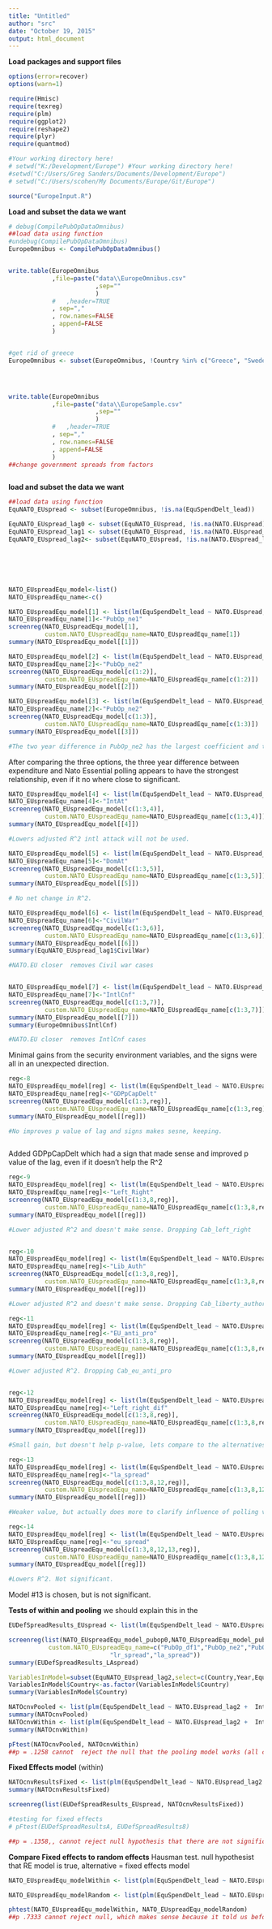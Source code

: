 ```yaml
---
title: "Untitled"
author: "src"
date: "October 19, 2015"
output: html_document
---
```


**Load packages and support files**
```r
options(error=recover)
options(warn=1)

require(Hmisc)
require(texreg)
require(plm)
require(ggplot2)
require(reshape2)
require(plyr)
require(quantmod)

#Your working directory here!
# setwd("K:/Development/Europe") #Your working directory here!
#setwd("C:/Users/Greg Sanders/Documents/Development/Europe")
# setwd("C:/Users/scohen/My Documents/Europe/Git/Europe")

source("EuropeInput.R")

```


**Load and subset the data we want**
```r


# debug(CompilePubOpDataOmnibus)
##load data using function
#undebug(CompilePubOpDataOmnibus)
EuropeOmnibus <- CompilePubOpDataOmnibus()


write.table(EuropeOmnibus
            ,file=paste("data\\EuropeOmnibus.csv"
                        ,sep=""
                        )
            #   ,header=TRUE
            , sep=","
            , row.names=FALSE
            , append=FALSE
            )


#get rid of greece
EuropeOmnibus <- subset(EuropeOmnibus, !Country %in% c("Greece", "Sweden","Russia","United States"))




write.table(EuropeOmnibus
            ,file=paste("data\\EuropeSample.csv"
                        ,sep=""
                        )
            #   ,header=TRUE
            , sep=","
            , row.names=FALSE
            , append=FALSE
            )
##change government spreads from factors



```


**load and subset the data we want**
```r

##load data using function
EquNATO_EUspread <- subset(EuropeOmnibus, !is.na(EquSpendDelt_lead))

EquNATO_EUspread_lag0 <- subset(EquNATO_EUspread, !is.na(NATO.EUspread))
EquNATO_EUspread_lag1 <- subset(EquNATO_EUspread, !is.na(NATO.EUspread_lag1))
EquNATO_EUspread_lag2<- subset(EquNATO_EUspread, !is.na(NATO.EUspread_lag2))







```



``` r
NATO_EUspreadEqu_model<-list()
NATO_EUspreadEqu_name<-c()

NATO_EUspreadEqu_model[1] <- list(lm(EquSpendDelt_lead ~ NATO.EUspread, EquNATO_EUspread_lag0) )
NATO_EUspreadEqu_name[1]<-"PubOp_ne1"
screenreg(NATO_EUspreadEqu_model[1],
          custom.NATO_EUspreadEqu_name=NATO_EUspreadEqu_name[1])
summary(NATO_EUspreadEqu_model[[1]])

NATO_EUspreadEqu_model[2] <- list(lm(EquSpendDelt_lead ~ NATO.EUspread_lag1, EquNATO_EUspread_lag1))
NATO_EUspreadEqu_name[2]<-"PubOp_ne2"
screenreg(NATO_EUspreadEqu_model[c(1:2)],
          custom.NATO_EUspreadEqu_name=NATO_EUspreadEqu_name[c(1:2)])
summary(NATO_EUspreadEqu_model[[2]])

NATO_EUspreadEqu_model[3] <- list(lm(EquSpendDelt_lead ~ NATO.EUspread_lag2, EquNATO_EUspread_lag2))
NATO_EUspreadEqu_name[2]<-"PubOp_ne2"
screenreg(NATO_EUspreadEqu_model[c(1:3)],
          custom.NATO_EUspreadEqu_name=NATO_EUspreadEqu_name[c(1:3)])
summary(NATO_EUspreadEqu_model[[3]])

#The two year difference in PubOp_ne2 has the largest coefficient and the smallest p-value.

```

After comparing the three options, the three year difference between expenditure and Nato Essential polling appears to have the strongest relationship, even if it no where close to significant.


``` r


NATO_EUspreadEqu_model[4] <- list(lm(EquSpendDelt_lead ~ NATO.EUspread_lag1  + IntAt, EquNATO_EUspread_lag1))
NATO_EUspreadEqu_name[4]<-"IntAt"
screenreg(NATO_EUspreadEqu_model[c(1:3,4)],
          custom.NATO_EUspreadEqu_name=NATO_EUspreadEqu_name[c(1:3,4)])
summary(NATO_EUspreadEqu_model[[4]])

#Lowers adjusted R^2 intl attack will not be used.

NATO_EUspreadEqu_model[5] <- list(lm(EquSpendDelt_lead ~ NATO.EUspread_lag1  + DomAt, EquNATO_EUspread_lag1))
NATO_EUspreadEqu_name[5]<-"DomAt"
screenreg(NATO_EUspreadEqu_model[c(1:3,5)],
          custom.NATO_EUspreadEqu_name=NATO_EUspreadEqu_name[c(1:3,5)])
summary(NATO_EUspreadEqu_model[[5]])

# No net change in R^2.

NATO_EUspreadEqu_model[6] <- list(lm(EquSpendDelt_lead ~ NATO.EUspread_lag1  + CivilWar, EquNATO_EUspread_lag1))
NATO_EUspreadEqu_name[6]<-"CivilWar"
screenreg(NATO_EUspreadEqu_model[c(1:3,6)],
          custom.NATO_EUspreadEqu_name=NATO_EUspreadEqu_name[c(1:3,6)])
summary(NATO_EUspreadEqu_model[[6]])
summary(EquNATO_EUspread_lag1$CivilWar)

#NATO.EU closer  removes Civil war cases 


NATO_EUspreadEqu_model[7] <- list(lm(EquSpendDelt_lead ~ NATO.EUspread_lag1  + IntlCnf, EquNATO_EUspread_lag1))
NATO_EUspreadEqu_name[7]<-"IntlCnf"
screenreg(NATO_EUspreadEqu_model[c(1:3,7)],
          custom.NATO_EUspreadEqu_name=NATO_EUspreadEqu_name[c(1:3,7)])
summary(NATO_EUspreadEqu_model[[7]])
summary(EuropeOmnibus$IntlCnf)

#NATO.EU closer  removes IntlCnf cases 

```

Minimal gains from the security environment variables, and the signs were all in an unexpected direction.


``` r


reg<-8
NATO_EUspreadEqu_model[reg] <- list(lm(EquSpendDelt_lead ~ NATO.EUspread_lag1  + GDPpCapDelt, EquNATO_EUspread_lag1))
NATO_EUspreadEqu_name[reg]<-"GDPpCapDelt"
screenreg(NATO_EUspreadEqu_model[c(1:3,reg)],
          custom.NATO_EUspreadEqu_name=NATO_EUspreadEqu_name[c(1:3,reg)])
summary(NATO_EUspreadEqu_model[[reg]])

#No improves p value of lag and signs makes sesne, keeping.



```

Added GDPpCapDelt which had a sign that made sense and improved p value of the lag, even if it doesn't help the R^2

``` r


reg<-9
NATO_EUspreadEqu_model[reg] <- list(lm(EquSpendDelt_lead ~ NATO.EUspread_lag1  + GDPpCapDelt + Cab_left_right, EquNATO_EUspread_lag1))
NATO_EUspreadEqu_name[reg]<-"Left_Right"
screenreg(NATO_EUspreadEqu_model[c(1:3,8,reg)],
          custom.NATO_EUspreadEqu_name=NATO_EUspreadEqu_name[c(1:3,8,reg)])
summary(NATO_EUspreadEqu_model[[reg]])

#Lower adjusted R^2 and doesn't make sense. Dropping Cab_left_right


reg<-10
NATO_EUspreadEqu_model[reg] <- list(lm(EquSpendDelt_lead ~ NATO.EUspread_lag1  + GDPpCapDelt + Cab_liberty_authority, EquNATO_EUspread_lag1))
NATO_EUspreadEqu_name[reg]<-"Lib_Auth"
screenreg(NATO_EUspreadEqu_model[c(1:3,8,reg)],
          custom.NATO_EUspreadEqu_name=NATO_EUspreadEqu_name[c(1:3,8,reg)])
summary(NATO_EUspreadEqu_model[[reg]])

#Lower adjusted R^2 and doesn't make sense. Dropping Cab_liberty_authority

reg<-11
NATO_EUspreadEqu_model[reg] <- list(lm(EquSpendDelt_lead ~ NATO.EUspread_lag1  + GDPpCapDelt + Cab_eu_anti_pro, EquNATO_EUspread_lag1))
NATO_EUspreadEqu_name[reg]<-"EU_anti_pro"
screenreg(NATO_EUspreadEqu_model[c(1:3,8,reg)],
          custom.NATO_EUspreadEqu_name=NATO_EUspreadEqu_name[c(1:3,8,reg)])
summary(NATO_EUspreadEqu_model[[reg]])

#Lower adjusted R^2. Dropping Cab_eu_anti_pro


reg<-12
NATO_EUspreadEqu_model[reg] <- list(lm(EquSpendDelt_lead ~ NATO.EUspread_lag1  + GDPpCapDelt + left_right_ls_spread, EquNATO_EUspread_lag1))
NATO_EUspreadEqu_name[reg]<-"Left_right_dif"
screenreg(NATO_EUspreadEqu_model[c(1:3,8,reg)],
          custom.NATO_EUspreadEqu_name=NATO_EUspreadEqu_name[c(1:3,8,reg)])
summary(NATO_EUspreadEqu_model[[reg]])

#Small gain, but doesn't help p-value, lets compare to the alternatives.

reg<-13
NATO_EUspreadEqu_model[reg] <- list(lm(EquSpendDelt_lead ~ NATO.EUspread_lag1  + GDPpCapDelt + liberty_authority_ls_spread, EquNATO_EUspread_lag1))
NATO_EUspreadEqu_name[reg]<-"la_spread"
screenreg(NATO_EUspreadEqu_model[c(1:3,8,12,reg)],
          custom.NATO_EUspreadEqu_name=NATO_EUspreadEqu_name[c(1:3,8,12,reg)])
summary(NATO_EUspreadEqu_model[[reg]])

#Weaker value, but actually does more to clarify influence of polling variable.

reg<-14
NATO_EUspreadEqu_model[reg] <- list(lm(EquSpendDelt_lead ~ NATO.EUspread_lag1  + GDPpCapDelt + eu_anti_pro_ls_spread, EquNATO_EUspread_lag1))
NATO_EUspreadEqu_name[reg]<-"eu_spread"
screenreg(NATO_EUspreadEqu_model[c(1:3,8,12,13,reg)],
          custom.NATO_EUspreadEqu_name=NATO_EUspreadEqu_name[c(1:3,8,12,13,reg)])
summary(NATO_EUspreadEqu_model[[reg]])

#Lowers R^2. Not significant.


```

Model #13 is chosen, but is not significant.




**Tests of within and pooling** we should explain this in the 

``` r

EUDefSpreadResults_EUspread <- list(lm(EquSpendDelt_lead ~ NATO.EUspread_lag2 +  IntlCnf + GDPpCapDelt + Cab_liberty_authority+ eu_anti_pro_ls_spread + eu_anti_pro_ls_spread:NATO.EUspread_lag2 , EquNATO_EUspread_lag2)

screenreg(list(NATO_EUspreadEqu_model_pubop0,NATO_EUspreadEqu_model_pubop1,NATO_EUspreadEqu_model_pubop2,EUDefSpreadResults_CivilWar,EUDefSpreadResults_IntlCnf,EUDefSpreadResults_GDPpCapDelt,EUDefSpreadResults_GDPpCapDelt_noCW,EUDefSpreadResults_cablibauth,EUDefSpreadResults_LRspread,EUDefSpreadResults_LAspread),
           custom.NATO_EUspreadEqu_name=c("PubOp_df1","PubOp_ne2","PubOp_df3","CivilWar","IntlCnf","GDPpCapDelt","GnoCW","CabLibAuth",
                            "lr_spread","la_spread"))
summary(EUDefSpreadResults_LAspread)

VariablesInModel=subset(EquNATO_EUspread_lag2,select=c(Country,Year,EquSpendDelt_lead , NATO.EUspread_lag2 ,  IntlCnf , GDPpCapDelt , Cab_liberty_authority, eu_anti_pro_ls_spread ),Year>2004)
VariablesInModel$Country<-as.factor(VariablesInModel$Country)
summary(VariablesInModel$Country)

NATOcnvPooled <- list(plm(EquSpendDelt_lead ~ NATO.EUspread_lag2 +  IntlCnf + GDPpCapDelt + Cab_liberty_authority+ eu_anti_pro_ls_spread + eu_anti_pro_ls_spread:NATO.EUspread_lag2, data = VariablesInModel, model = "pooling")
summary(NATOcnvPooled)
NATOcnvWithin <- list(plm(EquSpendDelt_lead ~ NATO.EUspread_lag2 +  IntlCnf + GDPpCapDelt + Cab_liberty_authority+ eu_anti_pro_ls_spread + eu_anti_pro_ls_spread:NATO.EUspread_lag2, data = VariablesInModel,  model = "within")
summary(NATOcnvWithin)

pFtest(NATOcnvPooled, NATOcnvWithin)
##p = .1258 cannot  reject the null that the pooling model works (all coefficients for each country should be the same ever year)

```


**Fixed Effects model** (within)
```r

NATOcnvResultsFixed <- list(plm(EquSpendDelt_lead ~ NATO.EUspread_lag2 +  IntlCnf + GDPpCapDelt + Cab_liberty_authority+ eu_anti_pro_ls_spread + eu_anti_pro_ls_spread:NATO.EUspread_lag2, data = VariablesInModel,  model = "within"))
summary(NATOcnvResultsFixed)

screenreg(list(EUDefSpreadResults_EUspread, NATOcnvResultsFixed))

#testing for fixed effects
# pFtest(EUDefSpreadResultsA, EUDefSpreadResults8)

##p = .1358,, cannot reject null hypothesis that there are not significnat effects, use pooled 

```

**Compare Fixed effects to random effects** Hausman test. null hypothesist that RE model is true, alternative = fixed effects model
``` r

NATO_EUspreadEqu_modelWithin <- list(plm(EquSpendDelt_lead ~ NATO.EUspread_lag2 +  IntlCnf + GDPpCapDelt + Cab_liberty_authority+ eu_anti_pro_ls_spread + eu_anti_pro_ls_spread:NATO.EUspread_lag2, data = VariablesInModel,  index=c("Country", "Year"), model="within"))

NATO_EUspreadEqu_modelRandom <- list(plm(EquSpendDelt_lead ~ NATO.EUspread_lag2 +  IntlCnf + GDPpCapDelt + Cab_liberty_authority+ eu_anti_pro_ls_spread + eu_anti_pro_ls_spread:NATO.EUspread_lag2, data = VariablesInModel,  index=c("Country", "Year"), model="random"))

phtest(NATO_EUspreadEqu_modelWithin, NATO_EUspreadEqu_modelRandom)
##p .7333 cannot reject null, which makes sense because it told us before to do pooled. 
```


